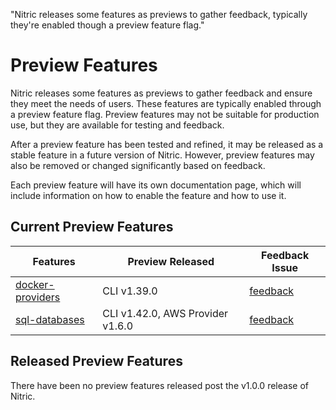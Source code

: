   "Nitric releases some features as previews to gather feedback, typically they're enabled though a preview feature flag."

# Preview Features

Nitric releases some features as previews to gather feedback and ensure they meet the needs of users. These features are typically enabled through a preview feature flag. Preview features may not be suitable for production use, but they are available for testing and feedback.

After a preview feature has been tested and refined, it may be released as a stable feature in a future version of Nitric. However, preview features may also be removed or changed significantly based on feedback.

Each preview feature will have its own documentation page, which will include information on how to enable the feature and how to use it.

## Current Preview Features

| Features                                                | Preview Released                 | Feedback Issue                                              |
| ------------------------------------------------------- | -------------------------------- | ----------------------------------------------------------- |
| [docker-providers](/reference/providers/install/docker) | CLI v1.39.0                      | [feedback](https://github.com/nitrictech/nitric/issues/605) |
| [sql-databases](/sql)                                   | CLI v1.42.0, AWS Provider v1.6.0 | [feedback](https://github.com/nitrictech/cli/issues/732)    |

## Released Preview Features

<Note>
  There have been no preview features released post the v1.0.0 release of
  Nitric.
</Note>
